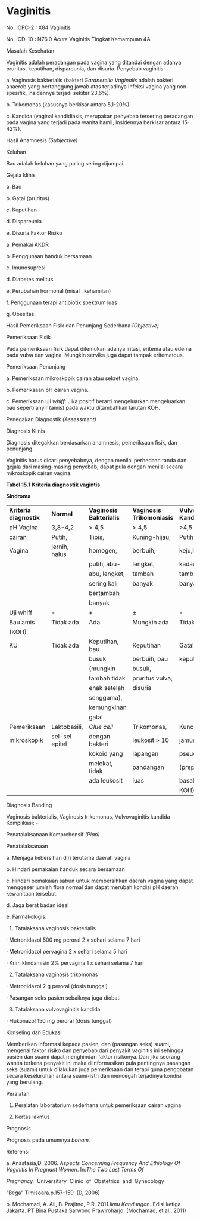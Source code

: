 # Vaginitis

No. ICPC-2 : X84 Vaginitis

No. ICD-10 : N76.0 _Acute_ Vaginitis Tingkat Kemampuan 4A

 

Masalah Kesehatan

Vaginitis adalah peradangan pada vagina yang ditandai dengan adanya pruritus, keputihan, dispareunia, dan disuria. Penyebab vaginitis:

a. Vaginosis bakterialis (bakteri _Gardnerella Vaginalis_ adalah bakteri anaerob yang bertanggung jawab atas terjadinya infeksi vagina yang non-spesifik, insidennya terjadi sekitar 23,6%).

b. Trikomonas (kasusnya berkisar antara 5,1-20%).

c. Kandida (vaginal kandidiasis, merupakan penyebab tersering peradangan pada vagina yang terjadi pada wanita hamil, insidennya berkisar antara 15-42%).

Hasil Anamnesis _(Subjective)_

Keluhan

Bau adalah keluhan yang paling sering dijumpai.

Gejala klinis

a. Bau

b. Gatal (pruritus)

c. Keputihan

d. Dispareunia

e. Disuria Faktor Risiko

a. Pemakai AKDR

b. Penggunaan handuk bersamaan

c. Imunosupresi

d. Diabetes melitus

e. Perubahan hormonal (misal : kehamilan)

f. Penggunaan terapi antibiotik spektrum luas

g. Obesitas.

Hasil Pemeriksaan Fisik dan Penunjang Sederhana _(Objective)_

Pemeriksaan Fisik

Pada pemeriksaan fisik dapat ditemukan adanya iritasi, eritema atau edema pada vulva dan vagina. Mungkin serviks juga dapat tampak eritematous.

Pemeriksaan Penunjang

a. Pemeriksaan mikroskopik cairan atau sekret vagina.

 

b. Pemeriksaan pH cairan vagina.

c. Pemeriksaan uji _whiff_: Jika positif berarti mengeluarkan mengeluarkan bau seperti anyir (amis) pada waktu ditambahkan larutan KOH.

Penegakan Diagnostik _(Assessment)_

Diagnosis Klinis

Diagnosis ditegakkan berdasarkan anamnesis, pemeriksaan fisik, dan penunjang.

Vaginitis harus dicari penyebabnya, dengan menilai perbedaan tanda dan gejala dari masing-masing penyebab, dapat pula dengan menilai secara mikroskopik cairan vagina.

 

**Tabel 15.1** **Kriteria diagnostik vagintis**

 

**Sindroma**

| | | | | |
| --- | --- | --- | --- | --- |
| **Kriteria**  **diagnostik** | **Normal** | **Vaginosis**  **Bakterialis** | **Vaginosis**  **Trikomoniasis** | **Vulvovaginitis**  **Kandida** |
| pH Vagina | 3,8-4,2 | \> 4,5 | \> 4,5 | \>4,5 (usually) |
| cairan | Putih, | Tipis, | Kuning-hijau, | Putih seperti |
| Vagina | jernih, halus | homogen, | berbuih, | keju,kadang- |
| | | putih, abu- | lengket, | kadang |
| | | abu, lengket, | tambah | tambah |
| | | sering kali | banyak | banyak. |
| | | bertambah | | |
| | | banyak | | |
| Uji whiff | \- | + | ± | \- |
| Bau amis | Tidak ada | Ada | Mungkin ada | Tidak ada |
| (KOH) | | | | |
| KU | Tidak ada | Keputihan, bau | Keputihan | Gatal/panas, |
| | | busuk | berbuih, bau | keputihan |
| | | (mungkin | busuk, | |
| | | tambah tidak | pruritus vulva, | |
| | | enak setelah | disuria | |
| | | senggama), | | |
| | | kemungkinan | | |
| | | gatal | | |
| Pemeriksaan | Laktobasili, | _Clue cell_ | Trikomonas, | Kuncup |
| mikroskopik | sel-sel epitel | dengan bakteri | leukosit > 10 | jamur, hifa, |
| | | kokoid yang | lapangan | pseudohifa |
| | | melekat, tidak | pandangan | (preparat |
| | | ada leukosit | luas | basah dengan |
| | | | | KOH) |

Diagnosis Banding

Vaginosis bakterialis, Vaginosis trikomonas, Vulvovaginitis kandida Komplikasi: -

Penatalaksanaan Komprehensif _(Plan)_

Penatalaksanaan

a. Menjaga kebersihan diri terutama daerah vagina

 

b. Hindari pemakaian handuk secara bersamaan

c. Hindari pemakaian sabun untuk membersihkan daerah vagina yang dapat menggeser jumlah flora normal dan dapat merubah kondisi pH daerah kewanitaan tersebut.

d. Jaga berat badan ideal

e. Farmakologis:

1) Tatalaksana vaginosis bakterialis

· Metronidazol 500 mg peroral 2 x sehari selama 7 hari

· Metronidazol pervagina 2 x sehari selama 5 hari

· Krim klindamisin 2% pervagina 1 x sehari selama 7 hari

2) Tatalaksana vaginosis trikomonas

· Metronidazol 2 g peroral (dosis tunggal)

· Pasangan seks pasien sebaiknya juga diobati

3) Tatalaksana vulvovaginitis kandida

· Flukonazol 150 mg peroral (dosis tunggal)

Konseling dan Edukasi

Memberikan informasi kepada pasien, dan (pasangan seks) suami, mengenai faktor risiko dan penyebab dari penyakit vaginitis ini sehingga pasien dan suami dapat menghindari faktor risikonya. Dan jika seorang wanita terkena penyakit ini maka diinformasikan pula pentingnya pasangan seks (suami) untuk dilakukan juga pemeriksaan dan terapi guna pengobatan secara keseluruhan antara suami-istri dan mencegah terjadinya kondisi yang berulang.

Peralatan

1. Peralatan laboratorium sederhana untuk pemeriksaan cairan vagina

2. Kertas lakmus

Prognosis

Prognosis pada umumnya _bonam._

Referensi

a. Anastasia,D. 2006. _Aspects Concerning Frequency And Ethiology Of Vaginitis In Pregnant Women_. In:_The Two Last Terms Of_

_Pregnancy._  Universitary  Clinic  of  Obstetrics  and  Gynecology

“Bega” Timisoara.p.157-159  (D, 2006)

b. Mochamad, A. Ali, B. Prajitno, P.R. 2011._Ilmu Kandungan._ Edisi ketiga. Jakarta. PT Bina Pustaka Sarwono Prawiroharjo. (Mochamad, et al., 2011)
